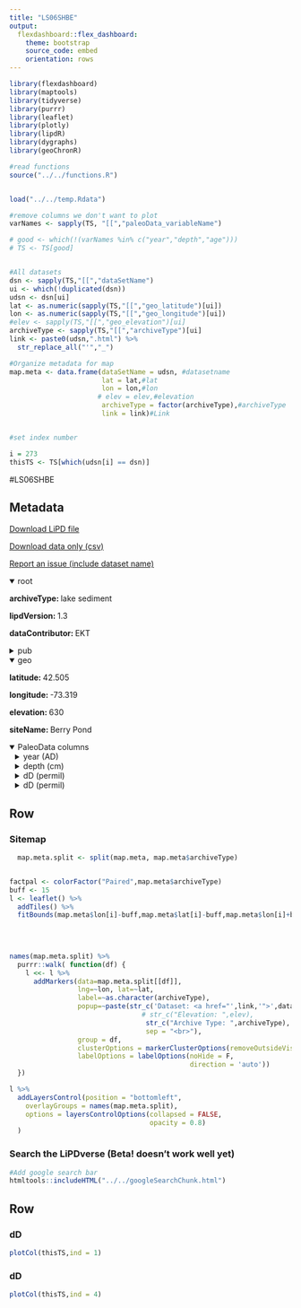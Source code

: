 ```yaml
---
title: "LS06SHBE"
output: 
  flexdashboard::flex_dashboard:
    theme: bootstrap
    source_code: embed
    orientation: rows
---
```


```r
library(flexdashboard)
library(maptools)
library(tidyverse)
library(purrr)
library(leaflet)
library(plotly)
library(lipdR)
library(dygraphs)
library(geoChronR)

#read functions
source("../../functions.R")


load("../../temp.Rdata")

#remove columns we don't want to plot
varNames <- sapply(TS, "[[","paleoData_variableName")

# good <- which(!(varNames %in% c("year","depth","age")))
# TS <- TS[good]


#All datasets
dsn <- sapply(TS,"[[","dataSetName")
ui <- which(!duplicated(dsn))
udsn <- dsn[ui]
lat <- as.numeric(sapply(TS,"[[","geo_latitude")[ui])
lon <- as.numeric(sapply(TS,"[[","geo_longitude")[ui])
#elev <- sapply(TS,"[[","geo_elevation")[ui]
archiveType <- sapply(TS,"[[","archiveType")[ui]
link <- paste0(udsn,".html") %>% 
  str_replace_all("'","_")

#Organize metadata for map
map.meta <- data.frame(dataSetName = udsn, #datasetname
                       lat = lat,#lat
                       lon = lon,#lon
                      # elev = elev,#elevation
                       archiveType = factor(archiveType),#archiveType
                       link = link)#Link


#set index number

i = 273
thisTS <- TS[which(udsn[i] == dsn)]
```
#LS06SHBE

Metadata {.sidebar}
-------------------------------------
[Download LiPD file](LS06SHBE.lpd)
            

[Download data only (csv)](LS06SHBE.csv)
            

[Report an issue (include dataset name)](https://github.com/nickmckay/LiPDverse/issues)

<details open style="margin-left: 0px">
<summary>root</summary>
<p style="margin-left: 0px"><strong>archiveType: </strong>lake sediment
<p style="margin-left: 0px"><strong>lipdVersion: </strong>1.3
<p style="margin-left: 0px"><strong>dataContributor: </strong>EKT
</details>
<details>
<summary>pub</summary>
<details style="margin-left: 10px">
<summary>pub1</summary>
<p style="margin-left: 10px"><strong>author: </strong>Shuman, Bryan , Huang, Yongsong , Newby, Paige , Wang, Yi
<p style="margin-left: 10px"><strong>journal: </strong>Quaternary Science Reviews
<p style="margin-left: 10px"><strong>volume: </strong>25
<p style="margin-left: 10px"><strong>pubYear: </strong>NA
<p style="margin-left: 10px"><strong>title: </strong>Compound-specific isotopic analyses track changes in seasonal precipitation regimes in the Northeastern United States at ca 8200calyrBP
<p style="margin-left: 10px"><strong>DOI: </strong>10.1016/j.quascirev.2006.02.021
</details>
<details style="margin-left: 10px">
<summary>pub2</summary>
<p style="margin-left: 10px"><strong>pubYear: </strong>NA
</details>
</details>
<details open style="margin-left: 0px">
<summary>geo</summary>
<p style="margin-left: 0px"><strong>latitude: </strong>42.505
<p style="margin-left: 0px"><strong>longitude: </strong>-73.319
<p style="margin-left: 0px"><strong>elevation: </strong>630
<p style="margin-left: 0px"><strong>siteName: </strong>Berry Pond
</details>
<details open>
<summary>PaleoData columns</summary>
<details style="margin-left: 10px">
<summary>year (AD)</summary>
<p style="margin-left: 10px"><strong>TSid: </strong>MATa0273b9d37
<p style="margin-left: 10px"><strong>variableName: </strong>year
<p style="margin-left: 10px"><strong>units: </strong>AD
<p style="margin-left: 10px"><strong>description: </strong>Year AD
</details>
<details style="margin-left: 10px">
<summary>depth (cm)</summary>
<p style="margin-left: 10px"><strong>TSid: </strong>LPD0779737d
<p style="margin-left: 10px"><strong>variableName: </strong>depth
<p style="margin-left: 10px"><strong>units: </strong>cm
<p style="margin-left: 10px"><strong>description: </strong>depth
</details>
<details style="margin-left: 10px">
<summary>dD (permil)</summary>
<p style="margin-left: 10px"><strong>TSid: </strong>LS06SHBE01B
<p style="margin-left: 10px"><strong>variableName: </strong>dD
<p style="margin-left: 10px"><strong>units: </strong>permil
<p style="margin-left: 10px"><strong>description: </strong>terrestrial biomarker
<details>
<summary>interpretation</summary>
<details style="margin-left: 20px">
<summary>1</summary>
<p style="margin-left: 20px"><strong>basis: </strong>Given the lack of correlation between dDlw and pollen- inferred mean July temperatures (Fig. 6), the downcore dDlw changes likely represent either a change in the ratio of soil water and precipitation utilized by the vegetation and/ or a change in source and pathway of regional precipita- tion. The dDlw data may indicate a heavy reliance of terrestrial plants on cool-season derived soil moisture from 11,000?8000 cal yr BP when conditions were dry. Growing- season precipitation may have been too low to provide sufficient water to the plants. An alternative and not mutually exclusive interpretation is that growing-season precipitation was not enriched in deuterium from 11,000?8000 cal yr BP because the presence of high pressure over the Laurentide ice sheet prevented the northward advection of humid, sub-tropical airmasses that are important for summer precipitation today. Both interpre- tations are consistent with Shuman and Donnelly?s (2006) interpretation that low lake levels prior to ca 8200 cal yr BP resulted from low summer precipitation rates and a high ratio of winter to summer precipitation.
<p style="margin-left: 20px"><strong>interpDirection: </strong>depends
<p style="margin-left: 20px"><strong>scope: </strong>climate
<p style="margin-left: 20px"><strong>seasonality: </strong>depends
<p style="margin-left: 20px"><strong>variable: </strong>circulation changes caused by ice sheet topography. Precipitation seasonality.
<p style="margin-left: 20px"><strong>variableDetail: </strong>air
<p style="margin-left: 20px"><strong>direction: </strong>depends
</details>
<details style="margin-left: 20px">
<summary>2</summary>
<p style="margin-left: 20px"><strong>basis: </strong>Given the lack of correlation between dDlw and pollen- inferred mean July temperatures (Fig. 6), the downcore dDlw changes likely represent either a change in the ratio of soil water and precipitation utilized by the vegetation and/ or a change in source and pathway of regional precipita- tion. The dDlw data may indicate a heavy reliance of terrestrial plants on cool-season derived soil moisture from 11,000?8000 cal yr BP when conditions were dry. Growing- season precipitation may have been too low to provide sufficient water to the plants. An alternative and not mutually exclusive interpretation is that growing-season precipitation was not enriched in deuterium from 11,000?8000 cal yr BP because the presence of high pressure over the Laurentide ice sheet prevented the northward advection of humid, sub-tropical airmasses that are important for summer precipitation today. Both interpre- tations are consistent with Shuman and Donnelly?s (2006) interpretation that low lake levels prior to ca 8200 cal yr BP resulted from low summer precipitation rates and a high ratio of winter to summer precipitation.
<p style="margin-left: 20px"><strong>direction: </strong>positive
<p style="margin-left: 20px"><strong>inferredMaterial: </strong>soil water
<p style="margin-left: 20px"><strong>mathematicalRelation: </strong>depends on the source area and transport path to the study site
<p style="margin-left: 20px"><strong>rank: </strong>NA
<p style="margin-left: 20px"><strong>scope: </strong>isotope
<p style="margin-left: 20px"><strong>seasonality: </strong>summer
<p style="margin-left: 20px"><strong>variable: </strong>P_isotope
<p style="margin-left: 20px"><strong>coefficient: </strong>NA
<p style="margin-left: 20px"><strong>fraction: </strong>NA
</details>
<details style="margin-left: 20px">
<summary>3</summary>
<p style="margin-left: 20px"><strong>basis: </strong>Given the lack of correlation between dDlw and pollen- inferred mean July temperatures (Fig. 6), the downcore dDlw changes likely represent either a change in the ratio of soil water and precipitation utilized by the vegetation and/ or a change in source and pathway of regional precipita- tion. The dDlw data may indicate a heavy reliance of terrestrial plants on cool-season derived soil moisture from 11,000?8000 cal yr BP when conditions were dry. Growing- season precipitation may have been too low to provide sufficient water to the plants. An alternative and not mutually exclusive interpretation is that growing-season precipitation was not enriched in deuterium from 11,000?8000 cal yr BP because the presence of high pressure over the Laurentide ice sheet prevented the northward advection of humid, sub-tropical airmasses that are important for summer precipitation today. Both interpre- tations are consistent with Shuman and Donnelly?s (2006) interpretation that low lake levels prior to ca 8200 cal yr BP resulted from low summer precipitation rates and a high ratio of winter to summer precipitation.
<p style="margin-left: 20px"><strong>direction: </strong>depends on which season provides source moisture for plants
<p style="margin-left: 20px"><strong>mathematicalRelation: </strong>depends on which season provides source moisture for plants
<p style="margin-left: 20px"><strong>rank: </strong>NA
<p style="margin-left: 20px"><strong>scope: </strong>isotope
<p style="margin-left: 20px"><strong>seasonality: </strong>changes depending on which season provides source moisture for plants
<p style="margin-left: 20px"><strong>variable: </strong>precipitation seasonality
<p style="margin-left: 20px"><strong>coefficient: </strong>NA
<p style="margin-left: 20px"><strong>fraction: </strong>NA
</details>
<details style="margin-left: 20px">
<summary>4</summary>
<p style="margin-left: 20px"><strong>coefficient: </strong>NA
<p style="margin-left: 20px"><strong>fraction: </strong>NA
<p style="margin-left: 20px"><strong>rank: </strong>NA
<p style="margin-left: 20px"><strong>scope: </strong>isotope
</details>
</details>
</details>
<details style="margin-left: 10px">
<summary>dD (permil)</summary>
<p style="margin-left: 10px"><strong>TSid: </strong>LS06SHBE01A
<p style="margin-left: 10px"><strong>variableName: </strong>dD
<p style="margin-left: 10px"><strong>units: </strong>permil
<p style="margin-left: 10px"><strong>description: </strong>aquatic biomarker
<details>
<summary>interpretation</summary>
<details style="margin-left: 20px">
<summary>1</summary>
<p style="margin-left: 20px"><strong>basis: </strong>match with pollen based January temperature, C16 n-acids are produced by aquatic plants, and ponds in this region are recharged mainly by winter precipitation (Shuman and Donnelly, 2006, Quat Res, 65:44-56)
<p style="margin-left: 20px"><strong>interpDirection: </strong>positive
<p style="margin-left: 20px"><strong>scope: </strong>climate
<p style="margin-left: 20px"><strong>seasonality: </strong>winter
<p style="margin-left: 20px"><strong>variable: </strong>T
<p style="margin-left: 20px"><strong>variableDetail: </strong>air
</details>
<details style="margin-left: 20px">
<summary>2</summary>
<p style="margin-left: 20px"><strong>basis: </strong>match with pollen based January temperature, C16 n-acids are produced by aquatic plants, and ponds in this region are recharged mainly by winter precipitation
<p style="margin-left: 20px"><strong>direction: </strong>negative
<p style="margin-left: 20px"><strong>inferredMaterial: </strong>lake water
<p style="margin-left: 20px"><strong>integrationTime: </strong>1 to 2
<p style="margin-left: 20px"><strong>integrationTimeBasis: </strong>lake equilibrium with the mean annual balance of precipitation and evaporation across the watershed
<p style="margin-left: 20px"><strong>integrationTimeUnits: </strong>years
<p style="margin-left: 20px"><strong>mathematicalRelation: </strong>linear
<p style="margin-left: 20px"><strong>scope: </strong>isotope
<p style="margin-left: 20px"><strong>seasonality: </strong>winter
<p style="margin-left: 20px"><strong>variable: </strong>P_E
</details>
</details>
</details>

Row {.tabset .tabset-fade}
-----------------------------------------------------------------------

### Sitemap

```r
  map.meta.split <- split(map.meta, map.meta$archiveType)


factpal <- colorFactor("Paired",map.meta$archiveType)
buff <- 15
l <- leaflet() %>% 
  addTiles() %>% 
  fitBounds(map.meta$lon[i]-buff,map.meta$lat[i]-buff,map.meta$lon[i]+buff,map.meta$lat[i]+buff)
  

  
  
names(map.meta.split) %>%
  purrr::walk( function(df) {
    l <<- l %>%
      addMarkers(data=map.meta.split[[df]],
                 lng=~lon, lat=~lat,
                 label=~as.character(archiveType),
                 popup=~paste(str_c('Dataset: <a href="',link,'">',dataSetName,'</a>'),
                                 # str_c("Elevation: ",elev),
                                  str_c("Archive Type: ",archiveType),
                                  sep = "<br>"),
                 group = df,
                 clusterOptions = markerClusterOptions(removeOutsideVisibleBounds = F),
                 labelOptions = labelOptions(noHide = F,
                                             direction = 'auto'))
  })

l %>%
  addLayersControl(position = "bottomleft",
    overlayGroups = names(map.meta.split),
    options = layersControlOptions(collapsed = FALSE,
                                   opacity = 0.8)
  )
```

### Search the LiPDverse (Beta! doesn't work well yet)
```r
#Add google search bar
htmltools::includeHTML("../../googleSearchChunk.html")
```


Row {.tabset .tabset-fade}
-----------------------------------------------------------------------

### dD
```r
plotCol(thisTS,ind = 1)
```

### dD
```r
plotCol(thisTS,ind = 4)
```
